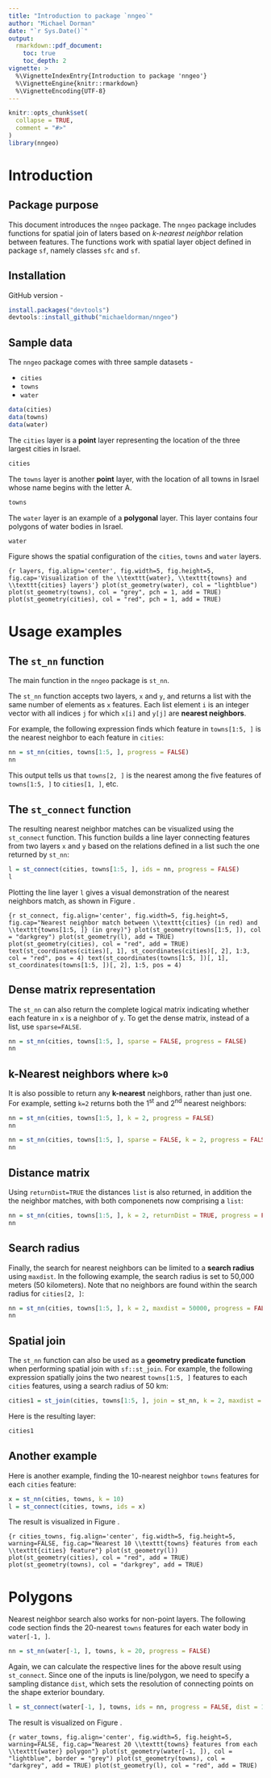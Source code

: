 ```yaml
---
title: "Introduction to package `nngeo`"
author: "Michael Dorman"
date: "`r Sys.Date()`"
output: 
  rmarkdown::pdf_document:
    toc: true
    toc_depth: 2
vignette: >
  %\VignetteIndexEntry{Introduction to package 'nngeo'}
  %\VignetteEngine{knitr::rmarkdown}
  %\VignetteEncoding{UTF-8}
---
```


```r
knitr::opts_chunk$set(
  collapse = TRUE,
  comment = "#>"
)
library(nngeo)
```

# Introduction

## Package purpose

This document introduces the `nngeo` package. The `nngeo` package includes functions for spatial join of laters based on *k-nearest neighbor* relation between features. The functions work with spatial layer object defined in package `sf`, namely classes `sfc` and `sf`. 

## Installation

GitHub version -

``` r
install.packages("devtools")
devtools::install_github("michaeldorman/nngeo")
```

## Sample data

The `nngeo` package comes with three sample datasets - 

* `cities`
* `towns`
* `water`

```r
data(cities)
data(towns)
data(water)
```

The `cities` layer is a **point** layer representing the location of the three largest cities in Israel. 

```r
cities
```

The `towns` layer is another **point** layer, with the location of all towns in Israel whose name begins with the letter A. 

```r
towns
```

The `water` layer is an example of a **polygonal** layer. This layer contains four polygons of water bodies in Israel.

```r
water
```

Figure \ref{fig:layers} shows the spatial configuration of the `cities`, `towns` and `water` layers.

```{r layers, fig.align='center', fig.width=5, fig.height=5, fig.cap='Visualization of the \\texttt{water}, \\texttt{towns} and \\texttt{cities} layers'}
plot(st_geometry(water), col = "lightblue")
plot(st_geometry(towns), col = "grey", pch = 1, add = TRUE)
plot(st_geometry(cities), col = "red", pch = 1, add = TRUE)
```

# Usage examples

## The `st_nn` function

The main function in the `nngeo` package is `st_nn`. 

The `st_nn` function accepts two layers, `x` and `y`, and returns a list with the same number of elements as `x` features. Each list element `i` is an integer vector with all indices `j` for which `x[i]` and `y[j]` are **nearest neighbors**. 

For example, the following expression finds which feature in `towns[1:5, ]` is the nearest neighbor to each feature in `cities`:

```r
nn = st_nn(cities, towns[1:5, ], progress = FALSE)
nn
```

This output tells us that `towns[2, ]` is the nearest among the five features of `towns[1:5, ]` to `cities[1, ]`, etc.

## The `st_connect` function

The resulting nearest neighbor matches can be visualized using the `st_connect` function. This function builds a line layer connecting features from two layers `x` and `y` based on the relations defined in a list such the one returned by `st_nn`:

```r
l = st_connect(cities, towns[1:5, ], ids = nn, progress = FALSE)
l
```

Plotting the line layer `l` gives a visual demonstration of the nearest neighbors match, as shown in Figure \ref{fig:st_connect}.

```{r st_connect, fig.align='center', fig.width=5, fig.height=5, fig.cap="Nearest neighbor match between \\texttt{cities} (in red) and \\texttt{towns[1:5, ]} (in grey)"}
plot(st_geometry(towns[1:5, ]), col = "darkgrey")
plot(st_geometry(l), add = TRUE)
plot(st_geometry(cities), col = "red", add = TRUE)
text(st_coordinates(cities)[, 1], st_coordinates(cities)[, 2], 1:3, col = "red", pos = 4)
text(st_coordinates(towns[1:5, ])[, 1], st_coordinates(towns[1:5, ])[, 2], 1:5, pos = 4)
```

## Dense matrix representation

The `st_nn` can also return the complete logical matrix indicating whether each feature in `x` is a neighbor of `y`. To get the dense matrix, instead of a list, use `sparse=FALSE`.

```r
nn = st_nn(cities, towns[1:5, ], sparse = FALSE, progress = FALSE)
nn
```

## k-Nearest neighbors where `k>0`

It is also possible to return any **k-nearest** neighbors, rather than just one. For example, setting `k=2` returns both the 1^st^ and 2^nd^ nearest neighbors:

```r
nn = st_nn(cities, towns[1:5, ], k = 2, progress = FALSE)
nn
```

```r
nn = st_nn(cities, towns[1:5, ], sparse = FALSE, k = 2, progress = FALSE)
nn
```

## Distance matrix

Using `returnDist=TRUE` the distances `list` is also returned, in addition the the neighbor matches, with both componenets now comprising a `list`:

```r
nn = st_nn(cities, towns[1:5, ], k = 2, returnDist = TRUE, progress = FALSE)
nn
```

## Search radius

Finally, the search for nearest neighbors can be limited to a **search radius** using `maxdist`. In the following example, the search radius is set to 50,000 meters (50 kilometers). Note that no neighbors are found within the search radius for `cities[2, ]`:

```r
nn = st_nn(cities, towns[1:5, ], k = 2, maxdist = 50000, progress = FALSE)
nn
```

## Spatial join

The `st_nn` function can also be used as a **geometry predicate function** when performing spatial join with `sf::st_join`. For example, the following expression spatially joins the two nearest `towns[1:5, ]` features to each `cities` features, using a search radius of 50 km:

```r
cities1 = st_join(cities, towns[1:5, ], join = st_nn, k = 2, maxdist = 50000)
```

Here is the resulting layer:

```r
cities1
```

## Another example

Here is another example, finding the 10-nearest neighbor `towns` features for each `cities` feature:

```r
x = st_nn(cities, towns, k = 10)
l = st_connect(cities, towns, ids = x)
```

The result is visualized in Figure \ref{fig:cities_towns}. 

```{r cities_towns, fig.align='center', fig.width=5, fig.height=5, warning=FALSE, fig.cap="Nearest 10 \\texttt{towns} features from each \\texttt{cities} feature"}
plot(st_geometry(l))
plot(st_geometry(cities), col = "red", add = TRUE)
plot(st_geometry(towns), col = "darkgrey", add = TRUE)
```

# Polygons

Nearest neighbor search also works for non-point layers. The following code section finds the 20-nearest `towns` features for each water body in `water[-1, ]`. 

```r
nn = st_nn(water[-1, ], towns, k = 20, progress = FALSE)
```

Again, we can calculate the respective lines for the above result using `st_connect`. Since one of the inputs is line/polygon, we need to specify a sampling distance `dist`, which sets the resolution of connecting points on the shape exterior boundary. 

```r
l = st_connect(water[-1, ], towns, ids = nn, progress = FALSE, dist = 100)
```

The result is visualized on Figure \ref{fig:water_towns}.

```{r water_towns, fig.align='center', fig.width=5, fig.height=5, warning=FALSE, fig.cap="Nearest 20 \\texttt{towns} features from each \\texttt{water} polygon"}
plot(st_geometry(water[-1, ]), col = "lightblue", border = "grey")
plot(st_geometry(towns), col = "darkgrey", add = TRUE)
plot(st_geometry(l), col = "red", add = TRUE)
```




















